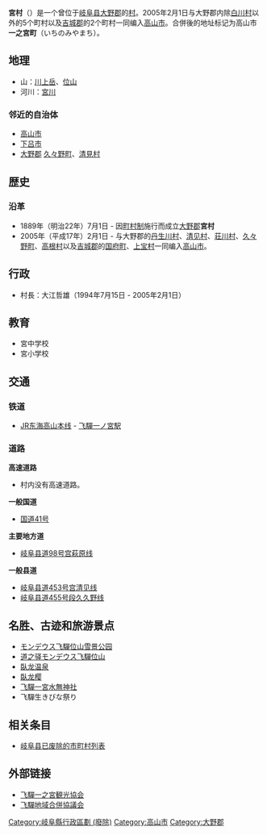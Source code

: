 <!--{{Redirectlist|一之宮町|熊本县にあった町|一の宮町|群馬县にあった町|一ノ宮町|その他の町|一宮町 (曖昧さ回避) }}-->
{{日本町村_(廢除)
| 自治體名 = 宮
| 町村 = 村
| 圖像 = [[file:Miya_Takayama_Gifu.jpg|256px]]
| 圖像說明 = 
| 日文原名 = {{lang|ja|宮村}}
| 平假名 = みやむら
| 羅馬字拼音 = Miya-mura
| 地圖 = [[file:Map.Miya-Vill,_Gifu.svg|256px]]
| 廢除時間 = 2005年2月1日
| 廢除理由 = 編入合併
| 廢除時處置 = [[丹生川村|丹生川村]]、[[清见村|清见村]]、[[荘川村|荘川村]]、'''宮村'''、[[久々野町|久々野町]]、<br />[[朝日村_(岐阜县)|朝日村]]、[[高根村_(岐阜县)|高根村]]、[[国府町_(岐阜县)|国府町]]、[[上宝村|上宝村]] → [[高山市|高山市]]
| 現在自治體 = 高山市
| 都道府縣 = 岐阜县
| 支廳 = 
| 郡 = [[大野郡_(岐阜县)|大野郡]]
| 編號 = 21605-4
| 自治體 = [[高山市|高山市]]、[[下呂市|下呂市]]<br />大野郡 [[久々野町|久々野町]]、[[清見村|清見村]]
| 面積 = 51.89
| 邊界未定 = 
| 人口 = 2,654
| 人口密度 = 
| 統計時間 = 2005年1月1日
| 經度 = 東經137度14分20.7秒
| 緯度 = 北緯36度4分59.5秒
| 町村章 = 
| 町村章說明 = 
| 樹 = [[東北紅豆杉|東北紅豆杉]]
| 花 = [[山櫻|山櫻]]
| 鳥 = 
| 其他象徵物 = 
| 其他象徵 = 
| 郵遞區號 = 509-3526
| 所在地 = 大野郡宮村3100
| 電話號碼 = 
| 外部連結 = 
| 註記 = 
|}}
<!--
|
画像 = |
廃止日=|
廃止理由=|
廃止詳細=|
現在の自治体=|
自治体名=宮村|
区分=|
都道府县=|
支庁=|
郡=|
コード=|
面積=|
境界未定=なし|
人口=|
人口の時点=|
人口の出典=[[推計人口|推計人口]]|
隣接自治体=|
木=[[イチイ|イチイ]]|
花=[[ヤマザクラ|ヤマザクラ]]|
シンボル名=村のシンボル|
鳥など=|
郵便番号=|
所在地=|
外部リンク=|
座標={{ウィキ座標2段度分秒|36|4|59.5|N|137|14|20.7|E|}}|
位置画像=|
特記事項=
}}-->
'''宮村'''（{{jpn|j=宮村|hg=みやむら|rm=Miya mura|f=y}}）是一个曾位于[[岐阜县|岐阜县]][[大野郡_(岐阜县)|大野郡]]的[[市町村|村]]。2005年2月1日与大野郡内除[[白川村|白川村]]以外的5个町村以及[[吉城郡|吉城郡]]的2个町村一同编入[[高山市|高山市]]。合併後的地址标记为高山市'''一之宮町'''（いちのみやまち）。

== 地理 ==
* 山：[[川上岳|川上岳]]、[[位山|位山]]
* 河川：[[神通川|宮川]]

=== 邻近的自治体 ===
* [[高山市|高山市]]
* [[下吕市|下吕市]]
* [[大野郡_(岐阜县)|大野郡]] [[久々野町|久々野町]]、[[清見村|清見村]]

== 歴史 ==
=== 沿革 ===
* 1889年（明治22年）7月1日 - 因[[町村制|町村制]]施行而成立[[大野郡_(岐阜县)|大野郡]]'''宮村'''
* 2005年（平成17年）2月1日 - 与大野郡的[[丹生川村|丹生川村]]、[[清见村|清见村]]、[[荘川村|荘川村]]、[[久々野町|久々野町]]、[[高根村_(岐阜县)|高根村]]以及[[吉城郡|吉城郡]]的[[国府町_(岐阜县)|国府町]]、[[上宝村|上宝村]]一同编入[[高山市|高山市]]。

== 行政 ==
* 村長：大江哲雄（1994年7月15日 - 2005年2月1日）

== 教育 ==
* 宮中学校
* 宮小学校

== 交通 ==
=== 铁道 ===
* [[东海旅客铁道|JR东海]][[高山本线|高山本线]] - [[飞驒一ノ宮駅|飞驒一ノ宮駅]]

=== 道路 ===
'''高速道路'''
* 村内没有高速道路。
'''一般国道'''
* [[国道41号|国道41号]]
'''主要地方道'''
* [[岐阜县道98号宫萩原线|岐阜县道98号宫萩原线]]
'''一般县道'''
* [[岐阜县道453号宫清见线|岐阜县道453号宫清见线]]
* [[岐阜县道455号段久久野线|岐阜县道455号段久久野线]]

== 名胜、古迹和旅游景点 ==
* [[モンデウス飞驒位山雪景公园|モンデウス飞驒位山雪景公园]]
* [[道之驿モンデウス飞驒位山|道之驿モンデウス飞驒位山]]
* [[臥龙温泉|臥龙温泉]]
* [[臥龙樱|臥龙樱]]
* [[飞驒一宮水無神社|飞驒一宮水無神社]]
* 飞驒生きびな祭り

== 相关条目 ==
* [[岐阜县已废除的市町村列表|岐阜县已废除的市町村列表]]

== 外部链接 ==
* [http://www.hidamiya.com/ 飞驒一之宮観光協会]{{Wayback|url=http://www.hidamiya.com/ |date=20130701131135 }}
* [https://web.archive.org/web/20130601215641/http://www.city.takayama.lg.jp/kikaku/gappeikyougikai/ 飞驒地域合併協議会]

<!--{{Authority control}}
{{DEFAULTSORT:みやむら}}-->
[[Category:岐阜縣行政區劃_(廢除)|Category:岐阜縣行政區劃 (廢除)]]
[[Category:高山市|Category:高山市]]
[[Category:大野郡|Category:大野郡]]